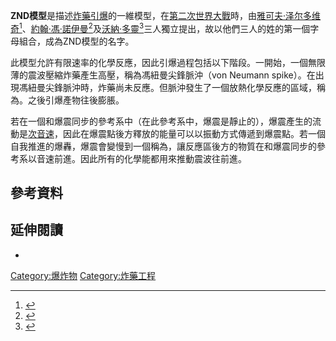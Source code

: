 '''ZND模型'''是描述[[炸藥|炸藥]][[引爆|引爆]]的一維模型，在[[第二次世界大戰|第二次世界大戰]]時，由[[雅可夫·泽尔多维奇|雅可夫·泽尔多维奇]]<ref>{{cite journal
 |last= Zel’dovich
 |first= Ya.B.
 |script-title=ru:К теории распространения детонации в газообразных системах
 |journal= Zh. Eksp. Teor. Fiz.
 |volume=10
 |pages=542–568|language=ru
 |year= 1940
 |doi= |trans_title=On the theory of the propagation of detonations on gaseous system}}</ref>、[[約翰·馮·諾伊曼|約翰·馮·諾伊曼]]<ref>{{cite book
 |last= von Neumann
 |first= J.
 |authorlink= John von Neumann
 |contribution= Theory of detonation waves. Progress Report to the National Defense Research Committee Div. B, OSRD-549 (April 1, 1942. PB 31090) 
 |date= 1963
 |editor-last= Taub
 |editor-first= A. H.
 |title= John von Neumann: Collected Works, 1903-1957
 |volume= 6
 |publisher= Pergamon Press
 |location= New York
 |isbn= 978-0-08-009566-0
 |doi= }}</ref>及[[沃納·多靈|沃納·多靈]]<ref>{{cite journal
 |last=Döring
 |first= W.
 |title= Über Detonationsvorgang in Gasen|language=de
 |journal=Annalen der Physik
 |volume= 43
 |pages= 421–436
 |year= 1943
 |issn= 0003-4916
 |doi=10.1002/andp.19434350605 |trans_title=On detonation processes in gases
 |issue=6–7|bibcode = 1943AnP...435..421D }}</ref>三人獨立提出，故以他們三人的姓的第一個字母組合，成為ZND模型的名字。

此模型允許有限速率的化學反應，因此引爆過程包括以下階段。一開始，一個無限薄的震波壓縮炸藥產生高壓，稱為馮紐曼尖鋒脈沖（von Neumann spike）。在出現馮紐曼尖鋒脈沖時，炸藥尚未反應。但脈沖發生了一個放熱化學反應的區域，稱為{{le|Chapman-Jouguet狀態|Chapman-Jouguet state}}。之後引爆產物往後膨脹。

若在一個和爆震同步的參考系中（在此參考系中，爆震是靜止的），爆震產生的流動是[[次音速|次音速]]，因此在爆震點後方釋放的能量可以以振動方式傳遞到爆震點。若一個自我推進的爆轟，爆震會變慢到一個稱為{{le|Chapman-Jouguet條件|Chapman-Jouguet condition}}，讓反應區後方的物質在和爆震同步的參考系以音速前進。因此所有的化學能都用來推動震波往前進。

==參考資料==
{{reflist}}

==延伸閱讀==
*{{cite book
 |first= Anatoliĭ Nikolaevich
 |last= Dremin
 |title= Toward Detonation Theory
 |year= 1999
 |publisher= Springer
 |isbn= 0-387-98672-3
 |doi=}}

[[Category:爆炸物|Category:爆炸物]]
[[Category:炸藥工程|Category:炸藥工程]]

{{技術小作品}}